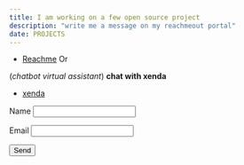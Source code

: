 ```yaml
---
title: I am working on a few open source project
description: "write me a message on my reachmeout portal"
date: PROJECTS 
---
```



 - [Reachme](https://reachmee.netlify.app/)
    Or

(_chatbot virtual  assistant_) **chat with xenda**
- [xenda](https://research.typeform.com/c/pDcfTsnt)


<form name="contact" netlify>
  <p>
    <label>Name <input type="text" name="name" /></label>
  </p>
  <p>
    <label>Email <input type="email" name="email" /></label>
  </p>
  <p>
    <button type="submit">Send</button>
  </p>
</form>
